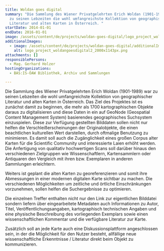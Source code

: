 ```yaml
---
title: Woldan goes digital
summary: "Die Sammlung des Wiener Privatgelehrten Erich Woldan (1901-1989) war
  zu seinen Lebzeiten die wohl umfangreichste Kollektion von geographischer
  Literatur und alten Karten in Österreich. "
startDate: 2014-01-01
endDate: 2016-01-01
image: /assets/content/de/projects/woldan-goes-digital/logo_project_woldangoesdigital_2000x1143px.png
additionalImages:
  - image: /assets/content/de/projects/woldan-goes-digital/additionalImages/logo_project_woldangoesdigital2_2000x1143px.png
    alt: logo_project_woldangoesdigital2_2000x1143px.png
attachments: []
responsiblePersons:
  - Mag. Gerhard Holzer
hostingOrganizations:
  - BAS:IS-ÖAW Bibliothek, Archiv und Sammlungen

---
```

Die Sammlung des Wiener Privatgelehrten Erich Woldan (1901-1989) war zu seinen Lebzeiten die wohl umfangreichste Kollektion von geographischer Literatur und alten Karten in Österreich. Das Ziel des Projektes ist es zunächst damit zu beginnen, die mehr als 1700 kartographischen Objekte daraus zu digitalisieren und diese Daten in ein auf GeoNode (Geospatial Content Management System) basierendes geographisches Suchsystem einzuspielen. Diese zur Verfügung gestellten Bilddaten sollen nicht nur helfen die Verschleißerscheinungen der Originalobjekte, die einen beachtlichen kulturellen Wert darstellen, durch oftmalige Benutzung zu minimieren. Es damit soll auch die Zugänglichkeit eines großen Corpus alter Karten für die Scientific Community und interessierte Laien erhöht werden. Die Anfertigung von qualitativ hochwertigen Scans soll darüber hinaus den verschiedenen Zielgruppen wie Wissenschaftlern, Kartensammlern oder Antiquaren den Vergleich mit ihren bzw. Exemplaren in anderen Sammlungen erleichtern.

Weiters ist geplant die alten Karten zu georeferenzieren und somit ihre Abmessungen in einer modernen digitalen Karte sichtbar zu machen. Die verschiedenen Möglichkeiten um zeitliche und örtliche Einschränkungen vorzunehmen, sollen helfen die Suchergebnisse zu optimieren.

Die einzelnen Treffer enthalten nicht nur den Link zur eigentlichen Bilddatei sondern liefern über eingearbeitete Metadaten auch Informationen zu Autor, Titel, Veröffentlichungsangaben, kartographisch technischen Angaben und eine physische Beschreibung des vorliegenden Exemplars sowie einen wissenschaftlichen Kommentar und die verfügbare Literatur zur Karte.

Zusätzlich soll an jede Karte auch eine Diskussionsplattform angeschlossen sein, in der die Möglichkeit für den Nutzer besteht, allfällige neue wissenschaftliche Erkenntnisse / Literatur direkt beim Objekt zu kommunizieren.